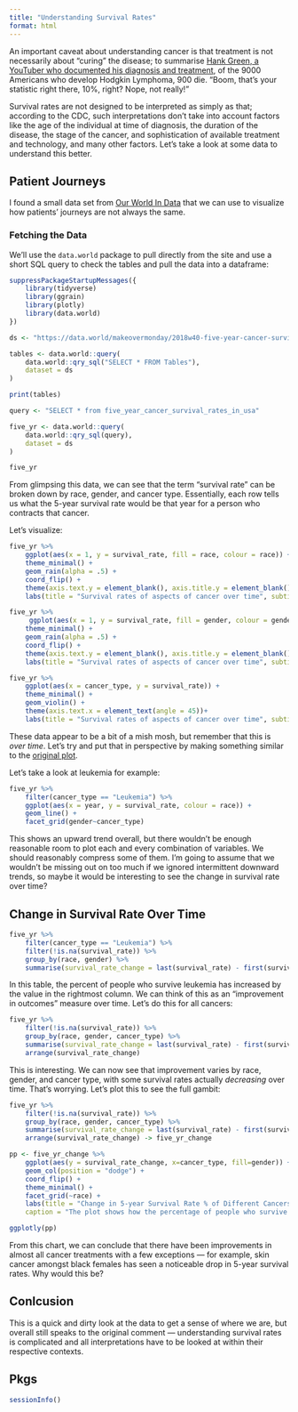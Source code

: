```yaml
---
title: "Understanding Survival Rates"
format: html
---
```


An important caveat about understanding cancer is that treatment is not necessarily
about "curing" the disease; to summarise [Hank Green, a YouTuber who documented his diagnosis and treatment](https://www.youtube.com/watch?v=cepUz29tqEI),
of the 9000 Americans who develop Hodgkin Lymphoma, 900 die. "Boom, that's your statistic right
there, 10%, right? Nope, not really!"

Survival rates are not designed to be interpreted as simply as that; according to the
CDC, such interpretations don't take into account factors like the age of the individual
at time of diagnosis, the duration of the disease, the stage of the cancer, and
sophistication of available treatment and technology, and many other factors.
Let's take a look at some data to understand this better.

## Patient Journeys

I found a small data set from [Our World In Data](https://data.world/makeovermonday/2018w40-five-year-cancer-survival-rates-in-america)
that we can use to visualize how patients' journeys are not always the same.

### Fetching the Data

We'll use the `data.world` package to pull directly from
the site and use a short SQL query to check the tables and pull the data into a dataframe:
```r
suppressPackageStartupMessages({
    library(tidyverse)
    library(ggrain)
    library(plotly)
    library(data.world)
})
```

```r
ds <- "https://data.world/makeovermonday/2018w40-five-year-cancer-survival-rates-in-america"

tables <- data.world::query(
    data.world::qry_sql("SELECT * FROM Tables"),
    dataset = ds
)

print(tables)
```

```r
query <- "SELECT * from five_year_cancer_survival_rates_in_usa"

five_yr <- data.world::query(
    data.world::qry_sql(query),
    dataset = ds
)

five_yr
```

From glimpsing this data, we can see that the term "survival rate"
can be broken down by race, gender, and cancer type. Essentially, each row
tells us what the 5-year survival rate would be that year for a person
who contracts that cancer. 

Let's visualize:

```r
five_yr %>% 
    ggplot(aes(x = 1, y = survival_rate, fill = race, colour = race)) +
    theme_minimal() +
    geom_rain(alpha = .5) +
    coord_flip() +
    theme(axis.text.y = element_blank(), axis.title.y = element_blank())+ 
    labs(title = "Survival rates of aspects of cancer over time", subtitle = "Race")
```

```r
five_yr %>%
     ggplot(aes(x = 1, y = survival_rate, fill = gender, colour = gender)) +
    theme_minimal() +
    geom_rain(alpha = .5) +
    coord_flip() +
    theme(axis.text.y = element_blank(), axis.title.y = element_blank())+ 
    labs(title = "Survival rates of aspects of cancer over time", subtitle = "Gender")
```

```r
five_yr %>%
    ggplot(aes(x = cancer_type, y = survival_rate)) +
    theme_minimal() +
    geom_violin() +
    theme(axis.text.x = element_text(angle = 45))+ 
    labs(title = "Survival rates of aspects of cancer over time", subtitle = "Cancer type")
```

These data appear to be a bit of a mish mosh, but remember that this is
_over time_. Let's try and put that in perspective by making something similar to the
[original plot](https://data.world/makeovermonday/2018w40-five-year-cancer-survival-rates-in-america).

Let's take a look at leukemia for example:

```r
five_yr %>%
    filter(cancer_type == "Leukemia") %>%
    ggplot(aes(x = year, y = survival_rate, colour = race)) +
    geom_line() +
    facet_grid(gender~cancer_type)
```

This shows an upward trend overall, but there wouldn't be enough reasonable room
to plot each and every combination of variables. We should reasonably compress some
of them. I'm going to assume that we wouldn't be missing out on too much
if we ignored intermittent downward trends, so maybe it would be interesting
to see the change in survival rate over time?

## Change in Survival Rate Over Time

```r
five_yr %>%
    filter(cancer_type == "Leukemia") %>%
    filter(!is.na(survival_rate)) %>%
    group_by(race, gender) %>%
    summarise(survival_rate_change = last(survival_rate) - first(survival_rate))
```

In this table, the percent of people who survive leukemia has increased
by the value in the rightmost column. We can think of this as an
"improvement in outcomes" measure over time. Let's do this for all cancers:

```r
five_yr %>%
    filter(!is.na(survival_rate)) %>%
    group_by(race, gender, cancer_type) %>%
    summarise(survival_rate_change = last(survival_rate) - first(survival_rate)) %>%
    arrange(survival_rate_change)
```

This is interesting. We can now see that improvement
varies by race, gender, and cancer type, with some survival
rates actually _decreasing_ over time. That's worrying. Let's plot
this to see the full gambit:

```r
five_yr %>%
    filter(!is.na(survival_rate)) %>%
    group_by(race, gender, cancer_type) %>%
    summarise(survival_rate_change = last(survival_rate) - first(survival_rate)) %>%
    arrange(survival_rate_change) -> five_yr_change

pp <- five_yr_change %>%
    ggplot(aes(y = survival_rate_change, x=cancer_type, fill=gender)) +
    geom_col(position = "dodge") +
    coord_flip() +
    theme_minimal() +
    facet_grid(~race) + 
    labs(title = "Change in 5-year Survival Rate % of Different Cancers", y = "Survival Rate Change from 1977 to 2013", 
    caption = "The plot shows how the percentage of people who survive 5 years after diagnosis has changed over the last 40 years.")

ggplotly(pp)
```

From this chart, we can conclude that there have been improvements in almost all
cancer treatments with a few exceptions — for example, skin cancer amongst black females
has seen a noticeable drop in 5-year survival rates. Why would this be?

## Conlcusion

This is a quick and dirty look at the data to get a sense of where we are, but overall
still speaks to the original comment — understanding survival rates is complicated
and all interpretations have to be looked at within their respective contexts.

## Pkgs
```r
sessionInfo()
```